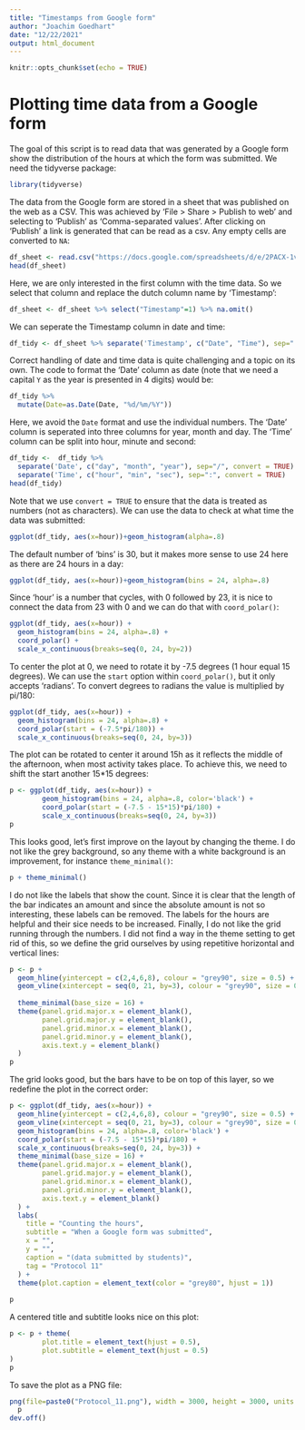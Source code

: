 ```yaml
---
title: "Timestamps from Google form"
author: "Joachim Goedhart"
date: "12/22/2021"
output: html_document
---
```


```r
knitr::opts_chunk$set(echo = TRUE)
```

# Plotting time data from a Google form

The goal of this script is to read data that was generated by a Google form show the distribution of the hours at which the form was submitted. We need the tidyverse package:

```r
library(tidyverse)
```

The data from the Google form are stored in a sheet that was published on the web as a CSV. This was achieved by 'File > Share > Publish to web' and selecting to 'Publish' as 'Comma-separated values'.
After clicking on 'Publish' a link is generated that can be read as a csv. Any empty cells are converted to `NA`:

```r
df_sheet <- read.csv("https://docs.google.com/spreadsheets/d/e/2PACX-1vSc-nI1-s_u-XkNXEn_u2l6wkBafxJMHQ_Cd3kStrnToh7kawqjQU3y2l_1riLigKRkIqlNOqPrgkdW/pub?output=csv", na.strings = "")
head(df_sheet)
```

Here, we are only interested in the first column with the time data. So we select that column and replace the dutch column name by 'Timestamp':

```r
df_sheet <- df_sheet %>% select("Timestamp"=1) %>% na.omit()
```

We can seperate the Timestamp column in date and time:
```r
df_tidy <- df_sheet %>% separate('Timestamp', c("Date", "Time"), sep=" ")
```

Correct handling of date and time data is quite challenging and a topic on its own. The code to format the  'Date' column as date (note that we need a capital `Y` as the year is presented in 4 digits) would be:

```r
df_tidy %>%
  mutate(Date=as.Date(Date, "%d/%m/%Y"))
```

Here, we avoid the `Date` format and use the individual numbers. The 'Date' column is seperated into three columns for year, month and day. The 'Time' column can be split into hour, minute and second:

```r
df_tidy <-  df_tidy %>%
  separate('Date', c("day", "month", "year"), sep="/", convert = TRUE) %>%
  separate('Time', c("hour", "min", "sec"), sep=":", convert = TRUE)
head(df_tidy)
```

Note that we use `convert = TRUE` to ensure that the data is treated as numbers (not as characters). We can use the data to check at what time the data was submitted:

```r
ggplot(df_tidy, aes(x=hour))+geom_histogram(alpha=.8)
```

The default number of 'bins' is 30, but it makes more sense to use 24 here as there are 24 hours in a day:

```r
ggplot(df_tidy, aes(x=hour))+geom_histogram(bins = 24, alpha=.8)
```
Since 'hour' is a number that cycles, with 0 followed by 23, it is nice to connect the data from 23 with 0 and we can do that with `coord_polar()`:

```r
ggplot(df_tidy, aes(x=hour)) + 
  geom_histogram(bins = 24, alpha=.8) +
  coord_polar() + 
  scale_x_continuous(breaks=seq(0, 24, by=2))
```

To center the plot at 0, we need to rotate it by -7.5 degrees (1 hour equal 15 degrees). We can use the `start` option within `coord_polar()`, but it only accepts 'radians'. To convert degrees to radians the value is multiplied by pi/180:

```r
ggplot(df_tidy, aes(x=hour)) + 
  geom_histogram(bins = 24, alpha=.8) +
  coord_polar(start = (-7.5*pi/180)) + 
  scale_x_continuous(breaks=seq(0, 24, by=3))
```
The plot can be rotated to center it around 15h as it reflects the middle of the afternoon, when most activity takes place. To achieve this, we need to shift the start another 15*15 degrees:

```r
p <- ggplot(df_tidy, aes(x=hour)) + 
        geom_histogram(bins = 24, alpha=.8, color='black') +
        coord_polar(start = (-7.5 - 15*15)*pi/180) + 
        scale_x_continuous(breaks=seq(0, 24, by=3))
p
```
This looks good, let's first improve on the layout by changing the theme. I do not like the grey background, so any theme with a white background is an improvement, for instance `theme_minimal()`:


```r
p + theme_minimal()
```

I do not like the labels that show the count. Since it is clear that the length of the bar indicates an amount and since the absolute amount is not so interesting, these labels can be removed. The labels for the hours are helpful and their sice needs to be increased. Finally, I do not like the grid running through the numbers. I did not find a way in the theme setting to get rid of this, so we define the grid ourselves by using repetitive horizontal and vertical lines:

```r
p <- p +
  geom_hline(yintercept = c(2,4,6,8), colour = "grey90", size = 0.5) + 
  geom_vline(xintercept = seq(0, 21, by=3), colour = "grey90", size = 0.5) +
  
  theme_minimal(base_size = 16) +
  theme(panel.grid.major.x = element_blank(),
        panel.grid.major.y = element_blank(),
        panel.grid.minor.x = element_blank(),
        panel.grid.minor.y = element_blank(),
        axis.text.y = element_blank()
  )
p
```

The grid looks good, but the bars have to be on top of this layer, so we redefine the plot in the correct order:


```r
p <- ggplot(df_tidy, aes(x=hour)) +
  geom_hline(yintercept = c(2,4,6,8), colour = "grey90", size = 0.5) + 
  geom_vline(xintercept = seq(0, 21, by=3), colour = "grey90", size = 0.5) +
  geom_histogram(bins = 24, alpha=.8, color='black') +
  coord_polar(start = (-7.5 - 15*15)*pi/180) + 
  scale_x_continuous(breaks=seq(0, 24, by=3)) +
  theme_minimal(base_size = 16) +
  theme(panel.grid.major.x = element_blank(),
        panel.grid.major.y = element_blank(),
        panel.grid.minor.x = element_blank(),
        panel.grid.minor.y = element_blank(),
        axis.text.y = element_blank()
  ) +
  labs(
    title = "Counting the hours",
    subtitle = "When a Google form was submitted",
    x = "",
    y = "",
    caption = "(data submitted by students)",
    tag = "Protocol 11"
  ) +
  theme(plot.caption = element_text(color = "grey80", hjust = 1))
  
p
```

A centered title and subtitle looks nice on this plot:
```r
p <- p + theme(
        plot.title = element_text(hjust = 0.5),
        plot.subtitle = element_text(hjust = 0.5)
)
p
```



To save the plot as a PNG file:
```r
png(file=paste0("Protocol_11.png"), width = 3000, height = 3000, units = "px", res = 400)
  p
dev.off()
```



